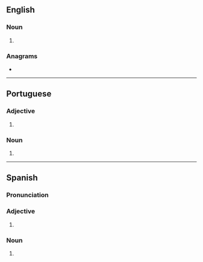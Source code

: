 {{also|Anglos|angļos}}
==English==

===Noun===
{{head|en|noun form}}

# {{plural of|en|anglo}}

===Anagrams===
* {{anagrams|en|a=aglnos|langos|logans|longas|slogan}}

----

==Portuguese==

===Adjective===
{{head|pt|adjective form|g=m-p}}

# {{adj form of|pt|anglo||m|p}}

===Noun===
{{head|pt|noun form|g=m-p}}

# {{plural of|pt|anglo}}

----

==Spanish==

===Pronunciation===
{{es-IPA}}

===Adjective===
{{head|es|adjective form|g=m-p}}

# {{adj form of|es|anglo||m|p}}

===Noun===
{{head|es|noun form|g=m-p}}

# {{noun form of|es|anglo||p}}